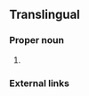==Translingual==
{{rfimage}}
===Proper noun===
{{taxoninfl|i=1|g=m|head=[[Oriolus]] {{epired|szalayi||mul}}}}

# {{taxon|species|genus|Oriolus|- the [[brown oriole]]}}

===External links===
{{projectlinks|wikipedia|wikispecies}}